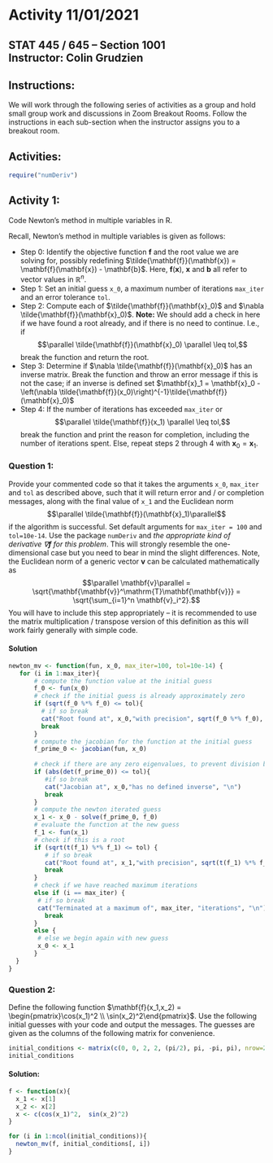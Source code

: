 # Activity 11/01/2021

## STAT 445 / 645 -- Section 1001 <br> Instructor: Colin Grudzien<br>

## Instructions:
We will work through the following series of activities as a group and hold small group work and discussions in Zoom Breakout Rooms.  Follow the instructions in each sub-section when the instructor assigns you to a breakout room.

## Activities:


```r
require("numDeriv")
```

## Activity 1:

Code Newton's method in multiple variables in R.

Recall, Newton's method in multiple variables is given as follows:

* Step 0: Identify the objective function $\mathbf{f}$ and the root value we are solving for, possibly redefining $\tilde{\mathbf{f}}(\mathbf{x}) = \mathbf{f}(\mathbf{x}) - \mathbf{b}$.  Here, $\mathbf{f}(\mathbf{x}),$ $\mathbf{x}$ and $\mathbf{b}$ all refer to vector values in $\mathbb{R}^n$.
* Step 1: Set an initial guess `x_0`, a maximum number of iterations `max_iter` and an error tolerance `tol`.
* Step 2: Compute each of $\tilde{\mathbf{f}}(\mathbf{x}_0)$ and $\nabla \tilde{\mathbf{f}}(\mathbf{x}_0)$.  **Note:** We should add a check in here if we have found a root already, and if there is no need to continue. I.e., if $$\parallel \tilde{\mathbf{f}}(\mathbf{x}_0) \parallel \leq tol,$$ break the function and return the root.
* Step 3: Determine if $\nabla \tilde{\mathbf{f}}(\mathbf{x}_0)$ has an inverse matrix. Break the function and throw an error message if this is not the case; if an inverse is defined set $\mathbf{x}_1 = \mathbf{x}_0 - \left(\nabla \tilde{\mathbf{f}}(x_0)\right)^{-1}\tilde{\mathbf{f}}(\mathbf{x}_0)$
* Step 4: If the number of iterations has exceeded `max_iter` or 
$$\parallel \tilde{\mathbf{f}}(x_1) \parallel \leq tol,$$ 
break the function and print the reason for completion, including the number of iterations spent.  Else, repeat steps 2 through 4 with $\mathbf{x}_0 = \mathbf{x}_1$.

### Question 1:

Provide your commented code so that it takes the arguments `x_0`, `max_iter` and `tol` as described above, such that it will return error and / or completion messages, along with the final value of `x_1` and the Euclidean norm 
$$\parallel \tilde{\mathbf{f}}(\mathbf{x}_1)\parallel$$ 
if the algorithm is successful.  Set default arguments for `max_iter = 100` and `tol=10e-14`.  Use the package `numDeriv` and *the appropriate kind of derivative $\nabla \mathbf{f}$ for this problem*.  This will strongly resemble the one-dimensional case but you need to bear in mind the slight differences.  Note, the Euclidean norm of a generic vector $\mathbf{v}$ can be calculated mathematically as 
$$\parallel \mathbf{v}\parallel = \sqrt{\mathbf{\mathbf{v}}^\mathrm{T}\mathbf{\mathbf{v}}} = \sqrt{\sum_{i=1}^n \mathbf{v}_i^2}.$$
You will have to include this step appropriately -- it is recommended to use the matrix multiplication / transpose version of this definition as this will work fairly generally with simple code.


#### Solution
```r
newton_mv <- function(fun, x_0, max_iter=100, tol=10e-14) {
   for (i in 1:max_iter){
       # compute the function value at the initial guess
       f_0 <- fun(x_0)
       # check if the initial guess is already approximately zero
       if (sqrt(f_0 %*% f_0) <= tol){
         # if so break
         cat("Root found at", x_0,"with precision", sqrt(f_0 %*% f_0), "after", i - 1, "iterations.\n")
         break
       }
       # compute the jacobian for the function at the initial guess
       f_prime_0 <- jacobian(fun, x_0)
       
       # check if there are any zero eigenvalues, to prevent division by zero
       if (abs(det(f_prime_0)) <= tol){
          #if so break
          cat("Jacobian at", x_0,"has no defined inverse", "\n")
          break
       }
       # compute the newton iterated guess
       x_1 <- x_0 - solve(f_prime_0, f_0)
       # evaluate the function at the new guess
       f_1 <- fun(x_1)
       # check if this is a root
       if (sqrt(t(f_1) %*% f_1) <= tol) {
          # if so break
          cat("Root found at", x_1,"with precision", sqrt(t(f_1) %*% f_1), "after", i, "iterations.\n")
          break
       }
       # check if we have reached maximum iterations
       else if (i == max_iter) {
        # if so break
        cat("Terminated at a maximum of", max_iter, "iterations", "\n")
          break
       }
       else {
        # else we begin again with new guess
        x_0 <- x_1  
       }
  }
}
```



### Question 2:

Define the following function $\mathbf{f}(x_1,x_2) = \begin{pmatrix}\cos(x_1)^2 \\  \sin(x_2)^2\end{pmatrix}$.  Use the following initial guesses with your code and output the messages.  The guesses are given as the columns of the following matrix for convenience.
```r
initial_conditions <- matrix(c(0, 0, 2, 2, (pi/2), pi, -pi, pi), nrow=2, ncol=4, byrow=FALSE)
initial_conditions
```


#### Solution:

```r
f <- function(x){
  x_1 <- x[1]
  x_2 <- x[2]
  x <- c(cos(x_1)^2,  sin(x_2)^2)
}

for (i in 1:ncol(initial_conditions)){
  newton_mv(f, initial_conditions[, i]) 
}

```

